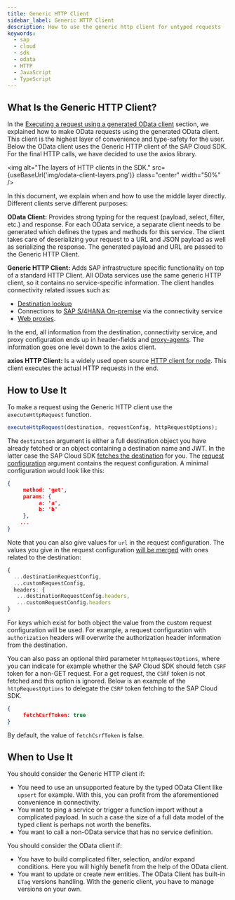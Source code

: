 ```yaml
---
title: Generic HTTP Client
sidebar_label: Generic HTTP Client
description: How to use the generic http client for untyped requests
keywords:
  - sap
  - cloud
  - sdk
  - odata
  - HTTP
  - JavaScript
  - TypeScript
---
```



## What Is the Generic HTTP Client?

In the [Executing a request using a generated OData client](../odata/execute-odata-request.mdx) section, we explained how to make OData requests using the generated OData client.
This client is the highest layer of convenience and type-safety for the user.
Below the OData client uses the Generic HTTP client of the SAP Cloud SDK.
For the final HTTP calls, we have decided to use the axios library.

<img
  alt="The layers of HTTP clients in the SDK."
  src={useBaseUrl('img/odata-client-layers.png')}
  class="center"
  width="50%"
/>

In this document, we explain when and how to use the middle layer directly.
Different clients serve different purposes:

**OData Client:**
Provides strong typing for the request (payload, select, filter, etc.) and response.
For each OData service, a separate client needs to be generated which defines the types and methods for this service.
The client takes care of deserializing your request to a URL and JSON payload as well as serializing the response.
The generated payload and URL are passed to the Generic HTTP Client.

**Generic HTTP Client:**
Adds SAP infrastructure specific functionality on top of a standard HTTP Client.
All OData services use the same generic HTTP client, so it contains no service-specific information.
The client handles connectivity related issues such as:

- [Destination lookup](../connectivity/destination.mdx)
- Connections to [SAP S/4HANA On-premise](../connectivity/on-premise.mdx) via the connectivity service
- [Web proxies](../connectivity/proxy.mdx).

In the end, all information from the destination, connectivity service, and proxy configuration ends up in header-fields and [proxy-agents](https://www.npmjs.com/package/proxy-agent).
The information goes one level down to the axios client.

**axios HTTP Client:**
Is a widely used open source [HTTP client for node](https://www.npmjs.com/package/axios).
This client executes the actual HTTP requests in the end.

## How to Use It

To make a request using the Generic HTTP client use the `executeHttpRequest` function.

```ts
executeHttpRequest(destination, requestConfig, httpRequestOptions);
```

The `destination` argument is either a full destination object you have already fetched or an object containing a destination name and JWT.
In the latter case the SAP Cloud SDK [fetches the destination](../connectivity/destination.mdx) for you.
The [request configuration](pathname:///api/1.28.1/interfaces/sap_cloud_sdk_core.httprequestconfig) argument contains the request configuration.
A minimal configuration would look like this:

```JSON
{
     method: 'get',
     params: {
          a: 'a',
          b: 'b'
     },
    ...
}
```

Note that you can also give values for `url` in the request configuration.
The values you give in the request configuration [will be merged](https://github.com/SAP/cloud-sdk-js/blob/main/packages/core/src/http-client/http-client.ts#L136-L148) with ones related to the destination:

```ts
{
  ...destinationRequestConfig,
  ...customRequestConfig,
  headers: {
   ...destinationRequestConfig.headers,
   ...customRequestConfig.headers
}
```

For keys which exist for both object the value from the custom request configuration will be used.
For example, a request configuration with `authorization` headers will overwrite the authorization header information from the destination.

You can also pass an optional third parameter `httpRequestOptions`, where you can indicate for example whether the SAP Cloud SDK should fetch `CSRF` token for a non-GET request.
For a get request, the `CSRF` token is not fetched and this option is ignored.
Below is an example of the `httpRequestOptions` to delegate the `CSRF` token fetching to the SAP Cloud SDK.

```JSON
{
     fetchCsrfToken: true
}
```

By default, the value of `fetchCsrfToken` is false.

## When to Use It

You should consider the Generic HTTP client if:

- You need to use an unsupported feature by the typed OData Client like `upsert` for example.
  With this, you can profit from the aforementioned convenience in connectivity.
- You want to ping a service or trigger a function import without a complicated payload.
  In such a case the size of a full data model of the typed client is perhaps not worth the benefits.
- You want to call a non-OData service that has no service definition.

You should consider the OData client if:

- You have to build complicated filter, selection, and/or expand conditions.
  Here you will highly benefit from the help of the OData client.
- You want to update or create new entities.
  The OData Client has built-in `ETag` versions handling.
  With the generic client, you have to manage versions on your own.
